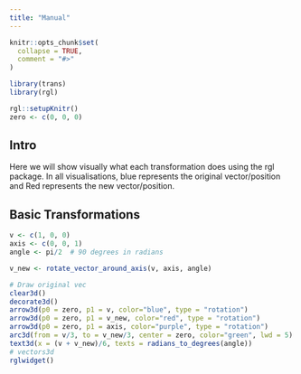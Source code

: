 ```yaml
---
title: "Manual"
---
```


```r
knitr::opts_chunk$set(
  collapse = TRUE,
  comment = "#>"
)
```

```r
library(trans)
library(rgl)

rgl::setupKnitr()
zero <- c(0, 0, 0)
```

## Intro

Here we will show visually what each transformation does using the rgl package. In all visualisations, blue represents the original vector/position and Red represents the new vector/position.


## Basic Transformations
```r
v <- c(1, 0, 0)
axis <- c(0, 0, 1)
angle <- pi/2  # 90 degrees in radians

v_new <- rotate_vector_around_axis(v, axis, angle)

# Draw original vec
clear3d()
decorate3d()
arrow3d(p0 = zero, p1 = v, color="blue", type = "rotation")
arrow3d(p0 = zero, p1 = v_new, color="red", type = "rotation")
arrow3d(p0 = zero, p1 = axis, color="purple", type = "rotation")
arc3d(from = v/3, to = v_new/3, center = zero, color="green", lwd = 5)
text3d(x = (v + v_new)/6, texts = radians_to_degrees(angle))
# vectors3d
rglwidget()
```

